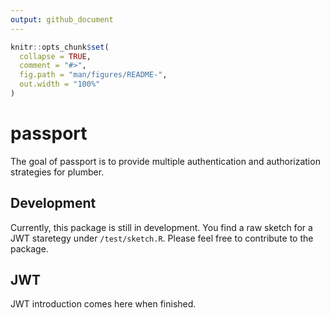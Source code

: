 ```yaml
---
output: github_document
---
```


<!-- README.md is generated from README.Rmd. Please edit that file -->

```r
knitr::opts_chunk$set(
  collapse = TRUE,
  comment = "#>",
  fig.path = "man/figures/README-",
  out.width = "100%"
)
```

# passport

The goal of passport is to provide multiple authentication and authorization strategies for plumber.

## Development

Currently, this package is still in development. You find a raw sketch for a JWT staretegy under `/test/sketch.R`. Please feel free to contribute to the package.

## JWT

JWT introduction comes here when finished.


